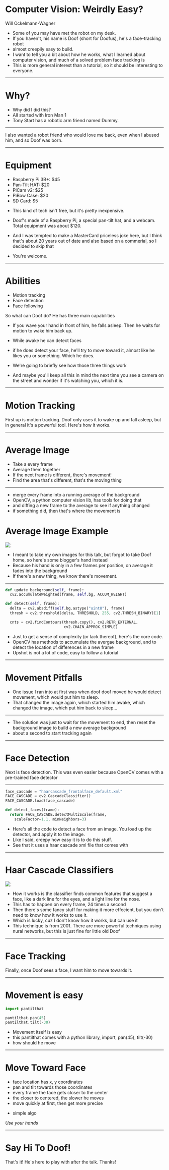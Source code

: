 



<Head>
  <title>Doof</title>
</Head>

<TitlePage>

# Computer Vision: Weirdly Easy?

Will Ockelmann-Wagner

</TitlePage>

<Notes>

- Some of you may have met the robot on my desk.
- If you haven't, his name is Doof (short for Doofus), he's a face-tracking robot
- almost creepily easy to build.
- I want to tell you a bit about how he works, what I learned about computer vision, and much of a solved problem face tracking is
- This is more general interest than a tutorial, so it should be interesting to everyone.

</Notes>

---


<Layout bg="secondary">

# Why?

</Layout>

<Notes>

- Why did I did this?
- All started with Iron Man 1
- Tony Start has a robotic arm friend named Dummy.

</Notes>

---

<BgImage src={dummy} />

<Notes>

I also wanted a robot friend who would love me back, even when I abused him, and so Doof was born.

</Notes>

---

# Equipment

- Raspberry Pi 3B+: $45
- Pan-Tilt HAT: $20
- PiCam v2: $25
- PiBow Case: $20
- SD Card: $5

<Notes>

- This kind of tech isn't free, but it's pretty inexpensive.

- Doof's made of a Raspberry Pi, a special pan-tilt hat, and a webcam. Total equipment was about $120.
- And I was tempted to make a MasterCard priceless joke here, but I think that's about 20 years out of date and also based on a commerial, so I decided to skip that
- You're welcome.

</Notes>

---

# Abilities

- Motion tracking
- Face detection
- Face following

<Notes>

So what can Doof do? He has three main capabilities

- If you wave your hand in front of him, he falls asleep. Then he waits for motion to wake him back up.
- While awake he can detect faces
- if he does detect your face, he'll try to move toward it, almost like he likes you or something. Which he does.

- We're going to briefly see how those three things work
- And maybe you'll keep all this in mind the next time you see a camera on the street and wonder if it's watching you, which it is.

</Notes>

---

<Layout bg="secondary">

# Motion Tracking

</Layout>

<Notes>

First up is motion tracking. Doof only uses it to wake up and fall asleep, but in general it's a powerful tool. Here's how it works.

</Notes>

---

# Average Image

- Take a every frame
- Average them together
- If the next frame is different, there's movement!
- Find the area that's different, that's the moving thing

---

<Notes>

- merge every frame into a running average of the background
- OpenCV, a python computer vision lib, has tools for doing that
- and diffing a new frame to the average to see if anything changed
- if something did, then that's where the movement is

</Notes>


# Average Image Example

<img src={hand} />

<Notes>

- I meant to take my own images for this talk, but forgot to take Doof home, so here's some blogger's hand instead
- Because his hand is only in a few frames per position, on average it fades into the background
- If there's a new thing, we know there's movement.

</Notes>

---

```python
def update_background(self, frame):
  cv2.accumulateWeighted(frame, self.bg, ACCUM_WEIGHT)

def detect(self, frame):
  delta = cv2.absdiff(self.bg.astype("uint8"), frame)
  thresh = cv2.threshold(delta, THRESHOLD, 255, cv2.THRESH_BINARY)[1]

  cnts = cv2.findContours(thresh.copy(), cv2.RETR_EXTERNAL,
                          cv2.CHAIN_APPROX_SIMPLE)
```

<Notes>

- Just to get a sense of complexity (or lack thereof), here's the core code.
- OpenCV has methods to accumulate the avergae background, and to detect the location of differences in a new frame
- Upshot is not a lot of code, easy to follow a tutorial

</Notes>

---

# Movement Pitfalls

<Notes>

- One issue I ran into at first was when doof doof moved he would detect movement, which would put him to sleep.
- That changed the image again, which started him awake, which changed the image, which put him back to sleep...

</Notes>

---

<BgImage src={goats} />

<Notes>

- The solution was just to wait for the movement to end, then reset the background image to build a new average background
- about a second to start tracking again

</Notes>

---

<Layout bg="secondary">

# Face Detection

</Layout>

<Notes>

Next is face detection. This was even easier because OpenCV comes with a pre-trained face detector

</Notes>

---

```python
face_cascade = "haarcascade_frontalface_default.xml"
FACE_CASCADE = cv2.CascadeClassifier()
FACE_CASCADE.load(face_cascade)

def detect_faces(frame):
  return FACE_CASCADE.detectMultiScale(frame,
    scaleFactor=1.1, minNeighbors=3)                                        
```

<Notes>

- Here's all the code to detect a face from an image. You load up the detector, and apply it to the image.
- Like I said, creepy how easy it is to do this stuff.
- See that it uses a haar cascade xml file that comes with

</Notes>

---

# Haar Cascade Classifiers

<img src={haar} />

<Notes>

- How it works is the classifier finds common features that suggest a face, like a dark line for the eyes, and a light line for the nose.
- This has to happen on every frame, 24 times a second
- Then there's some fancy stuff for making it more effecient, but you don't need to know how it works to use it.
- Which is lucky, cuz I don't know how it works, but can use it
- This technique is from 2001. There are more powerful techniques using nural networks, but this is just fine for little old Doof

</Notes>

---

<Layout bg="secondary">

# Face Tracking

</Layout>

<Notes>

Finally, once Doof sees a face, I want him to move towards it. 

</Notes>

---

# Movement is easy

```python
import pantilthat

pantilthat.pan(45)
pantilthat.tilt(-30)
```

<Notes>

- Movement itself is easy
- this pantilthat comes with a python library, import, pan(45), tilt(-30)
- how should he move

</Notes>

---

# Move Toward Face

- face location has x, y coordinates
- pan and tilt towards those coordinates
- every frame the face gets closer to the center
- the closer to centered, the slower he moves
- move quickly at first, then get more precise


<Notes>

- simple algo

*Use your hands*

</Notes>

---

<Layout bg="secondary">

# Say Hi To Doof!

</Layout>

<Notes>

That's it! He's here to play with after the talk. Thanks!

</Notes>
